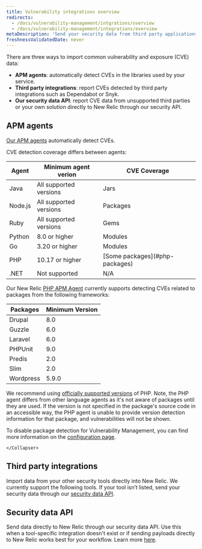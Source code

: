 ```yaml
---
title: Vulnerability integrations overview
redirects:
  - /docs/vulnerability-management/intgrations/overview
  - /docs/vulnerability-management/integrations/overview
metaDescription: 'Send your security data from third party applications, APM agents, or through our security data API.'
freshnessValidatedDate: never
---
```


There are three ways to import common vulnerability and exposure (CVE) data:

- <DoNotTranslate>**APM agents**</DoNotTranslate>: automatically detect CVEs in the libraries used by your service.
- <DoNotTranslate>**Third party integrations**</DoNotTranslate>: report CVEs detected by third party integrations such as Dependabot or Snyk. 
- <DoNotTranslate>**Our security data API**</DoNotTranslate>: report CVE data from unsupported third parties or your own solution directly to New Relic through our security API.

## APM agents

[Our APM agents](/docs/apm/new-relic-apm/getting-started/introduction-apm/) automatically detect CVEs. 

<TechTileGrid>
  <TechTile
    name="Go agent"
    icon="logo-go"
    to="https://one.newrelic.com/nr1-core?state=985d4005-ba90-a8c7-1da1-2af34539b03b"
  />
  <TechTile
    name="Java agent"
    icon="logo-java"
    to="https://one.newrelic.com/nr1-core?state=80d18bcb-4919-1fcb-2b77-9406838eb916"
  />
  <TechTile
    name="Node.js agent"
    icon="logo-nodejs"
    to="https://one.newrelic.com/marketplace/install-data-source?state=be2e62fa-cc3b-c428-27c4-8d662c9e80a1"
  />
  <TechTile
    name="PHP agent"
    icon="logo-php"
    to="https://one.newrelic.com/nr1-core?state=aa633b41-72d4-009c-3abf-55dcf64894fe"
  />
  <TechTile
    name="Python agent"
    icon="logo-python"
    to="https://one.newrelic.com/nr1-core?state=20fda75b-58fb-a92a-f9e1-7b052035c6e8"
  />
  <TechTile
    name="Ruby agent"
    icon="logo-ruby"
    to="https://one.newrelic.com/nr1-core?state=d69143ab-605c-579b-25bf-cc6e5fee5b80"
  />
</TechTileGrid>

CVE detection coverage differs between agents:

<table>
  <thead>
    <tr>
      <th style={{ width: "200px" }}>Agent</th>
      <th>Minimum agent verion</th>
      <th>CVE Coverage</th>
    </tr>
  </thead>
    <tbody>
    <tr>
      <td>Java</td>
      <td>All supported versions</td>
      <td>Jars</td>
    </tr>
    <tr>
      <td>Node.js</td>
      <td>All supported versions</td>
      <td>Packages</td>
    </tr>
    <tr>
      <td>Ruby</td>
      <td>All supported versions</td>
      <td>Gems</td>
    </tr>
    <tr>
      <td>Python</td>   
      <td>8.0 or higher</td>
      <td>Modules</td>
    </tr>
    <tr>
      <td>Go</td>    
      <td>3.20 or higher</td>
      <td>Modules</td>
    </tr>
    <tr>
      <td>PHP</td>    
      <td>10.17 or higher</td>
      <td>[Some packages](#php-packages)</td>
    </tr>
    <tr>
      <td>.NET</td>    
      <td>Not supported</td>
      <td>N/A</td>
    </tr>
    </tbody>
</table>

<CollapserGroup>
    <Collapser
        id="php-packages"
        title="PHP package support"
    >

Our New Relic [PHP APM Agent](/docs/apm/agents/php-agent/getting-started/introduction-new-relic-php) currently supports detecting CVEs related to packages from the following frameworks:

<table>
  <thead>
    <tr>
      <th>Packages</th>
      <th>Minimum Version</th>
    </tr>
  </thead>
    <tbody>
    <tr>
      <td>Drupal</td>
      <td>8.0</td>
    </tr>
    <tr>
      <td>Guzzle</td>
      <td>6.0</td>
    </tr>
    <tr>
      <td>Laravel</td>
      <td>6.0</td>
    </tr>
    <tr>
      <td>PHPUnit</td>   
      <td>9.0</td>
    </tr>
    <tr>
      <td>Predis</td>
      <td>2.0</td>
    </tr>
    <tr>
      <td>Slim</td>    
      <td>2.0</td>
    </tr>
    <tr>
      <td>Wordpress</td>    
      <td>5.9.0</td>
    </tr>
    </tbody>
</table>

We recommend using [officially supported versions](/docs/apm/agents/php-agent/getting-started/php-agent-compatibility-requirements/) of PHP. Note, the PHP agent differs from other language agents as it's not aware of packages until they are used. If the version is not specified in the package's source code in an accessible way, the PHP agent is unable to provide version detection information for that package, and vulnerabilities will not be shown.

To disable package detection for Vulnerability Management, you can find more information on the [configuration page](/docs/apm/agents/php-agent/configuration/php-agent-configuration/#inivar-package-detection).

    </Collapser>
</CollapserGroup>

## Third party integrations

Import data from your other security tools directly into New Relic. We currently support the following tools. If your tool isn’t listed, send your security data through our [security data API](/docs/vulnerability-management/integrations/security-data-api).

<TechTileGrid>
  <TechTile
    name="AWS Security Hub"
    to="https://newrelic.com/instant-observability/security-events"
  />
  <TechTile
    name="Dependabot"
    to="https://newrelic.com/instant-observability/github-dependabot"
  />
    <TechTile
    name="Snyk"
    to="https://newrelic.com/instant-observability/snyk"
  />
</TechTileGrid>

## Security data API

Send data directly to New Relic through our security data API. Use this when a tool-specific integration doesn't exist or if sending payloads directly to New Relic works best for your workflow. Learn more [here](/docs/vulnerability-management/integrations/security-data-api).
